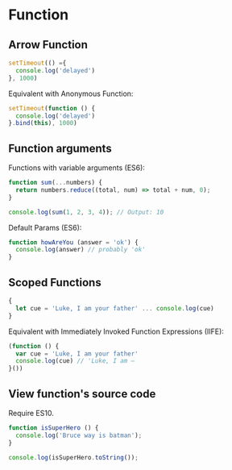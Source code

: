 # Function

## Arrow Function

```js
setTimeout(() ={
  console.log('delayed')
}, 1000)
```

Equivalent with Anonymous Function:

```js
setTimeout(function () {
  console.log('delayed')
}.bind(this), 1000)
```


## Function arguments

Functions with variable arguments (ES6):

```js
function sum(...numbers) {
  return numbers.reduce((total, num) => total + num, 0);
}

console.log(sum(1, 2, 3, 4)); // Output: 10
```

Default Params (ES6):

```js
function howAreYou (answer = 'ok') {
  console.log(answer) // probably 'ok'
}
```


## Scoped Functions

```js
{
  let cue = 'Luke, I am your father' ... console.log(cue)
}
```

Equivalent with Immediately Invoked Function Expressions (IIFE):
 
```js
(function () {
  var cue = 'Luke, I am your father'
  console.log(cue) // 'Luke, I am –
}())
```


## View function's source code

Require ES10.

```js
function isSuperHero () {
  console.log('Bruce way is batman');
}

console.log(isSuperHero.toString());
```
